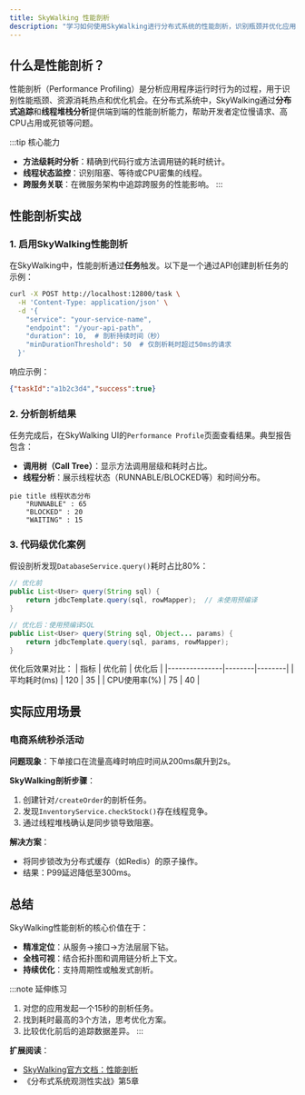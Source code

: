 ```yaml
---
title: SkyWalking 性能剖析
description: "学习如何使用SkyWalking进行分布式系统的性能剖析，识别瓶颈并优化应用性能。"
---
```


## 什么是性能剖析？

性能剖析（Performance Profiling）是分析应用程序运行时行为的过程，用于识别性能瓶颈、资源消耗热点和优化机会。在分布式系统中，SkyWalking通过**分布式追踪**和**线程堆栈分析**提供端到端的性能剖析能力，帮助开发者定位慢请求、高CPU占用或死锁等问题。

:::tip 核心能力
- **方法级耗时分析**：精确到代码行或方法调用链的耗时统计。
- **线程状态监控**：识别阻塞、等待或CPU密集的线程。
- **跨服务关联**：在微服务架构中追踪跨服务的性能影响。
:::

## 性能剖析实战

### 1. 启用SkyWalking性能剖析

在SkyWalking中，性能剖析通过**任务**触发。以下是一个通过API创建剖析任务的示例：

```bash
curl -X POST http://localhost:12800/task \
  -H 'Content-Type: application/json' \
  -d '{
    "service": "your-service-name",
    "endpoint": "/your-api-path",
    "duration": 10,  # 剖析持续时间（秒）
    "minDurationThreshold": 50  # 仅剖析耗时超过50ms的请求
  }'
```

响应示例：
```json
{"taskId":"a1b2c3d4","success":true}
```

### 2. 分析剖析结果

任务完成后，在SkyWalking UI的`Performance Profile`页面查看结果。典型报告包含：
- **调用树（Call Tree）**：显示方法调用层级和耗时占比。
- **线程分析**：展示线程状态（RUNNABLE/BLOCKED等）和时间分布。

```mermaid
pie title 线程状态分布
    "RUNNABLE" : 65
    "BLOCKED" : 20
    "WAITING" : 15
```

### 3. 代码级优化案例

假设剖析发现`DatabaseService.query()`耗时占比80%：
```java
// 优化前
public List<User> query(String sql) {
    return jdbcTemplate.query(sql, rowMapper);  // 未使用预编译
}

// 优化后：使用预编译SQL
public List<User> query(String sql, Object... params) {
    return jdbcTemplate.query(sql, params, rowMapper);
}
```

优化后效果对比：
| 指标          | 优化前 | 优化后 |
|---------------|--------|--------|
| 平均耗时(ms)  | 120    | 35     |
| CPU使用率(%)  | 75     | 40     |

## 实际应用场景

### 电商系统秒杀活动
**问题现象**：下单接口在流量高峰时响应时间从200ms飙升到2s。

**SkyWalking剖析步骤**：
1. 创建针对`/createOrder`的剖析任务。
2. 发现`InventoryService.checkStock()`存在线程竞争。
3. 通过线程堆栈确认是同步锁导致阻塞。

**解决方案**：
- 将同步锁改为分布式缓存（如Redis）的原子操作。
- 结果：P99延迟降低至300ms。

## 总结

SkyWalking性能剖析的核心价值在于：
- **精准定位**：从服务→接口→方法层层下钻。
- **全栈可视**：结合拓扑图和调用链分析上下文。
- **持续优化**：支持周期性或触发式剖析。

:::note 延伸练习
1. 对您的应用发起一个15秒的剖析任务。
2. 找到耗时最高的3个方法，思考优化方案。
3. 比较优化前后的追踪数据差异。
:::

**扩展阅读**：
- [SkyWalking官方文档：性能剖析](https://skywalking.apache.org/docs/)
- 《分布式系统观测性实战》第5章